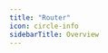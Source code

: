 ```yaml
---
title: "Router"
icon: circle-info
sidebarTitle: Overview
---
```


<CardGroup>
  <Card title="Cache" href="/cli/router/cache" icon="database" horizontal />
  <Card title="Token" href="/cli/router/token" icon="key" horizontal />
  <Card title="Fetch" href="/cli/router/fetch" icon="download" horizontal />
  <Card
    title="Compose"
    href="/cli/router/compose"
    icon="layer-group"
    horizontal
  />
  <Card
    title="Download Binary"
    href="/cli/router/download-binary"
    icon="file-arrow-down"
    horizontal
  />
  <Card
    title="Compatibility Version"
    href="/cli/router/compatibility-version"
    icon="code-compare"
    horizontal
  />
</CardGroup>
